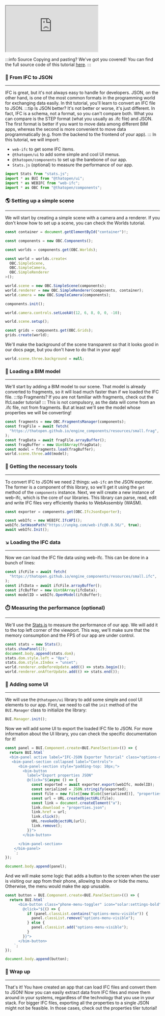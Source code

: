 <iframe src="https://thatopen.github.io/engine_components/examples/IfcJsonExporter"></iframe>

:::info Source
Copying and pasting? We've got you covered! You can find the full source code of this tutorial [here](https://github.com/ThatOpen/engine_components/blob/main/packages/core/src/ifc/IfcJsonExporter/example.ts).
:::

### 💱 From IFC to JSON
---
IFC is great, but it's not always easy to handle for developers. JSON, on the other hand, is one of the most common formats in the programming world for exchanging data easily. In thit tutorial, you'll learn to convert an IFC file to JSON.
:::tip Is JSON better?
It's not better or worse, it's just different. In fact, IFC is a schema, not a format, so you can't compare both. What you can compare is the STEP format (what you usually as .ifc file) and JSON. The first format is better if you want to move data among different BIM apps, whereas the second is more convenient to move data programmatically (e.g. from the backend to the frontend of your app).
:::
In this tutorial, we will import:
- `web-ifc` to get some IFC items.
- `@thatopen/ui` to add some simple and cool UI menus.
- `@thatopen/components` to set up the barebone of our app.
- `Stats.js` (optional) to measure the performance of our app.

```js
import Stats from "stats.js";
import * as BUI from "@thatopen/ui";
import * as WEBIFC from "web-ifc";
import * as OBC from "@thatopen/components";
```
### 🌎 Setting up a simple scene
---
We will start by creating a simple scene with a camera and a renderer. If you don't know how to set up a scene, you can check the Worlds tutorial.

```js
const container = document.getElementById("container")!;

const components = new OBC.Components();

const worlds = components.get(OBC.Worlds);

const world = worlds.create<
  OBC.SimpleScene,
  OBC.SimpleCamera,
  OBC.SimpleRenderer
>();

world.scene = new OBC.SimpleScene(components);
world.renderer = new OBC.SimpleRenderer(components, container);
world.camera = new OBC.SimpleCamera(components);

components.init();

world.camera.controls.setLookAt(12, 6, 8, 0, 0, -10);

world.scene.setup();

const grids = components.get(OBC.Grids);
grids.create(world);
```
We'll make the background of the scene transparent so that it looks good in our docs page, but you don't have to do that in your app!

```js
world.scene.three.background = null;
```
### 🧳 Loading a BIM model
---
We'll start by adding a BIM model to our scene. That model is already converted to fragments, so it will load much faster than if we loaded the IFC file.
:::tip Fragments?
If you are not familiar with fragments, check out the IfcLoader tutorial!
:::
This is not compulsory, as the data will come from an .ifc file, not from fragments. But at least we'll see the model whose properties we will be converting!

```js
const fragments = new OBC.FragmentsManager(components);
const fragFile = await fetch(
  "https://thatopen.github.io/engine_components/resources/small.frag",
);
const fragData = await fragFile.arrayBuffer();
const fragBuffer = new Uint8Array(fragData);
const model = fragments.load(fragBuffer);
world.scene.three.add(model);
```
### 🧰 Getting the necessary tools
---
To convert IFC to JSON we need 2 things: `web-ifc` an the JSON exporter. The former is a component of this library, so we'll get it using the `get` method of the `components` instance. Next, we will create a new instance of web-ifc, which is the core of our libraries. This library can parse, read, edit and write IFC files very efficiently thanks to WebAssembly (WASM).

```js
const exporter = components.get(OBC.IfcJsonExporter);

const webIfc = new WEBIFC.IfcAPI();
webIfc.SetWasmPath("https://unpkg.com/web-ifc@0.0.56/", true);
await webIfc.Init();
```
### ↘️ Loading the IFC data
---
Now we can load the IFC file data using web-ifc. This can be done in a bunch of lines:

```js
const ifcFile = await fetch(
  "https://thatopen.github.io/engine_components/resources/small.ifc",
);
const ifcData = await ifcFile.arrayBuffer();
const ifcBuffer = new Uint8Array(ifcData);
const modelID = webIfc.OpenModel(ifcBuffer);
```
### ⏱️ Measuring the performance (optional)
---
We'll use the [Stats.js](https://github.com/mrdoob/stats.js) to measure the performance of our app. We will add it to the top left corner of the viewport. This way, we'll make sure that the memory consumption and the FPS of our app are under control.

```js
const stats = new Stats();
stats.showPanel(2);
document.body.append(stats.dom);
stats.dom.style.left = "0px";
stats.dom.style.zIndex = "unset";
world.renderer.onBeforeUpdate.add(() => stats.begin());
world.renderer.onAfterUpdate.add(() => stats.end());
```
### 🧩 Adding some UI
---
We will use the `@thatopen/ui` library to add some simple and cool UI elements to our app. First, we need to call the `init` method of the `BUI.Manager` class to initialize the library:

```js
BUI.Manager.init();
```
Now we will add some UI to export the loaded IFC file to JSON. For more information about the UI library, you can check the specific documentation for it!

```js
const panel = BUI.Component.create<BUI.PanelSection>(() => {
  return BUI.html`
  <bim-panel active label="IFC-JSON Exporter Tutorial" class="options-menu">
   <bim-panel-section collapsed label="Controls">
      <bim-panel-section style="padding-top: 10px;">
        <bim-button 
          label="Export properties JSON" 
          @click="${async () => {
            const exported = await exporter.export(webIfc, modelID);
            const serialized = JSON.stringify(exported);
            const file = new File([new Blob([serialized])], "properties.json");
            const url = URL.createObjectURL(file);
            const link = document.createElement("a");
            link.download = "properties.json";
            link.href = url;
            link.click();
            URL.revokeObjectURL(url);
            link.remove();
          }}">  
        </bim-button>  

      </bim-panel-section>
    </bim-panel>
    `;
});

document.body.append(panel);
```
And we will make some logic that adds a button to the screen when the user is visiting our app from their phone, allowing to show or hide the menu. Otherwise, the menu would make the app unusable.

```js
const button = BUI.Component.create<BUI.PanelSection>(() => {
  return BUI.html`
      <bim-button class="phone-menu-toggler" icon="solar:settings-bold"
        @click="${() => {
          if (panel.classList.contains("options-menu-visible")) {
            panel.classList.remove("options-menu-visible");
          } else {
            panel.classList.add("options-menu-visible");
          }
        }}">
      </bim-button>
    `;
});

document.body.append(button);
```
### 🎉 Wrap up
---
That's it! You have created an app that can load IFC files and convert them to JSON! Now you can easily extract data from IFC files and move them around in your systems, regardless of the technology that you use in your stack. For bigger IFC files, exporting all the properties to a single JSON might not be feasible. In those cases, check out the properties tiler tutorial!


